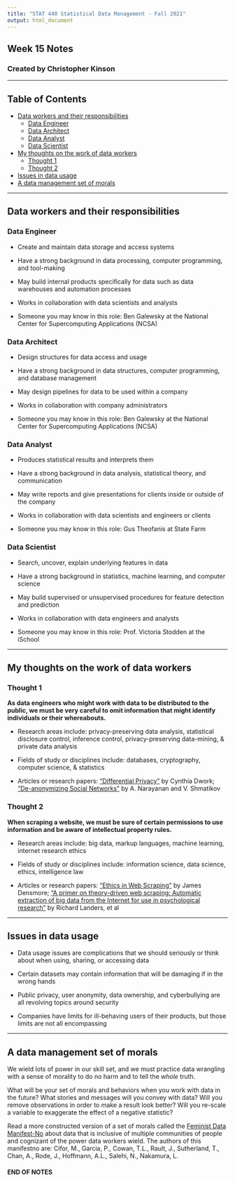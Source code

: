```yaml
---
title: "STAT 440 Statistical Data Management - Fall 2021"
output: html_document
---
```

## Week 15 Notes
### Created by Christopher Kinson


***


## Table of Contents

- [Data workers and their responsibilities](#data-workers)  
  - [Data Engineer](#engineer)  
  - [Data Architect](#architect)  
  - [Data Analyst](#analyst)  
  - [Data Scientist](#scientist)  
- [My thoughts on the work of data workers](#thoughts) 
  - [Thought 1](#thoughts01)  
  - [Thought 2](#thoughts02)  
- [Issues in data usage](#issues)  
- [A data management set of morals](#morals)  


***

## <a name="data-workers"></a>Data workers and their responsibilities

### <a name="engineer"></a>Data Engineer

- Create and maintain data storage and access systems

- Have a strong background in data processing, computer programming, and tool-making

- May build internal products specifically for data such as data warehouses and automation processes

- Works in collaboration with data scientists and analysts 

- Someone you may know in this role: Ben Galewsky at the National Center for Supercomputing Applications (NCSA)


### <a name="architect"></a>Data Architect

- Design structures for data access and usage

- Have a strong background in data structures, computer programming, and database management

- May design pipelines for data to be used within a company

- Works in collaboration with company administrators

- Someone you may know in this role: Ben Galewsky at the National Center for Supercomputing Applications (NCSA)


### <a name="analyst"></a>Data Analyst

- Produces statistical results and interprets them

- Have a strong background in data analysis, statistical theory, and communication

- May write reports and give presentations for clients inside or outside of the company

- Works in collaboration with data scientists and engineers or clients

- Someone you may know in this role: Gus Theofanis at State Farm


### <a name="scientist"></a>Data Scientist

- Search, uncover, explain underlying features in data

- Have a strong background in statistics, machine learning, and computer science

- May build supervised or unsupervised procedures for feature detection and prediction

- Works in collaboration with data engineers and analysts

- Someone you may know in this role: Prof. Victoria Stodden at the iSchool

***

## <a name="thoughts"></a>My thoughts on the work of data workers

### <a name="thoughts01"></a>Thought 1

**As data engineers who might work with data to be distributed to the public, we must be very careful to omit information that might identify individuals or their whereabouts.**

- Research areas include: privacy-preserving data analysis, statistical disclosure control, inference control, privacy-preserving data-mining, & private data analysis

- Fields of study or disciplines include: databases, cryptography, computer science, & statistics

- Articles or research papers:
["Differential Privacy"](https://web.cs.ucdavis.edu/~franklin/ecs289/2010/dwork_2008.pdf) by Cynthia Dwork; ["De-anonymizing Social Networks"](https://www.cs.utexas.edu/~shmat/shmat_oak09.pdf) by A. Narayanan and V. Shmatikov

### <a name="thoughts02"></a>Thought 2

**When scraping a website, we must be sure of certain permissions to use information and be aware of intellectual property rules.**

- Research areas include: big data, markup languages, machine learning, internet research ethics

- Fields of study or disciplines include: information science, data science, ethics, intelligence law

- Articles or research papers: ["Ethics in Web Scraping"](https://towardsdatascience.com/ ethics-in-web-scraping-b96b18136f01) by James Densmore; ["A primer on theory-driven web scraping: Automatic extraction of big data from the Internet for use in psychological research"](https://search-proquest-com.proxy2.library.illinois.edu/docview/1790926611?accountid=14553) by Richard Landers, et al 

***

## <a name="issues"></a>Issues in data usage

- Data usage issues are complications that we should seriously or think about when using, sharing, or accessing data

- Certain datasets may contain information that will be damaging if in the wrong hands

- Public privacy, user anonymity, data ownership, and cyberbullying are all revolving topics around security

- Companies have limits for ill-behaving users of their products, but those limits are not all encompassing

***

## <a name="morals"></a>A data management set of morals

We wield lots of power in our skill set, and we must practice data wrangling with a sense of morality to do no harm and to tell the *whole* truth.

What will be your set of morals and behaviors when you work with data in the future? What stories and messages will you convey with data? Will you remove observations in order to make a result look better? Will you re-scale a variable to exaggerate the effect of a negative statistic?

Read a more constructed version of a set of morals called the [Feminist Data Manifest-No](https://www.manifestno.com/) about data that is inclusive of multiple communities of people and cognizant of the power data workers wield. The authors of this manifestno are: Cifor, M., Garcia, P., Cowan, T.L., Rault, J., Sutherland, T., Chan, A., Rode, J., Hoffmann, A.L., Salehi, N., Nakamura, L.

#### END OF NOTES